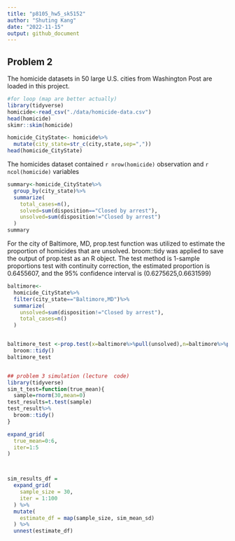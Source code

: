 ```yaml
---
title: "p8105_hw5_sk5152"
author: "Shuting Kang"
date: "2022-11-15"
output: github_document
---
```

## Problem 2

The homicide datasets in 50 large U.S. cities from Washington Post are loaded in this project. 
```r
#for loop (map are better actually)
library(tidyverse)
homicide<-read_csv("./data/homicide-data.csv")
head(homicide)
skimr::skim(homicide)
```
```r
homicide_CityState<- homicide%>%
  mutate(city_state=str_c(city,state,sep=","))
head(homicide_CityState)

```
The homicides dataset contained `r nrow(homicide)` observation and `r ncol(homicide)` variables
```r
summary<-homicide_CityState%>%
  group_by(city_state)%>%
  summarize(
    total_cases=n(),
    solved=sum(disposition=="Closed by arrest"),
    unsolved=sum(disposition!="Closed by arrest")
  )
summary
```
For the city of Baltimore, MD, prop.test function was utilized to estimate the proportion of homicides that are unsolved. broom::tidy was applied to save the output of prop.test as an R object. The test method is 1-sample proportions test with continuity correction, the estimated proportion is 0.6455607, and the 95% confidence interval is (0.6275625,0.6631599)
```r
baltimore<-
  homicide_CityState%>%
  filter(city_state=="Baltimore,MD")%>%
  summarize(
    unsolved=sum(disposition!="Closed by arrest"),
    total_cases=n()
  )


baltimore_test <-prop.test(x=baltimore%>%pull(unsolved),n=baltimore%>%pull(total_cases))%>%
  broom::tidy()
baltimore_test
```

```r

```

```r
## problem 3 simulation (lecture  code)
library(tidyverse)
sim_t_test=function(true_mean){
  sample=rnorm(30,mean=0)
test_results=t.test(sample)
test_result%>%
  broom::tidy()
}

expand_grid(
  true_mean=0:6,
  iter=1:5
)



sim_results_df = 
  expand_grid(
    sample_size = 30,
    iter = 1:100
  ) %>% 
  mutate(
    estimate_df = map(sample_size, sim_mean_sd)
  ) %>% 
  unnest(estimate_df)
```

